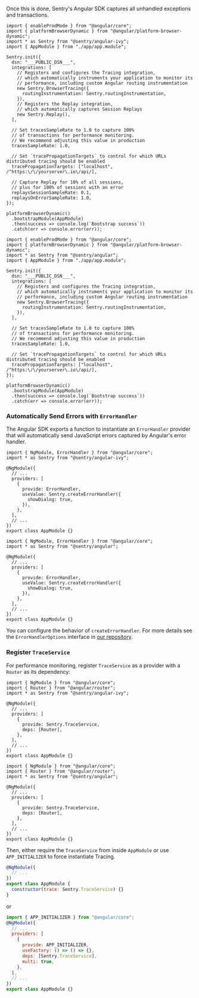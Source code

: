 Once this is done, Sentry's Angular SDK captures all unhandled exceptions and transactions.

```javascript{tabTitle: Angular 12+}{filename: main.ts}
import { enableProdMode } from "@angular/core";
import { platformBrowserDynamic } from "@angular/platform-browser-dynamic";
import * as Sentry from "@sentry/angular-ivy";
import { AppModule } from "./app/app.module";

Sentry.init({
  dsn: "___PUBLIC_DSN___",
  integrations: [
    // Registers and configures the Tracing integration,
    // which automatically instruments your application to monitor its
    // performance, including custom Angular routing instrumentation
    new Sentry.BrowserTracing({
      routingInstrumentation: Sentry.routingInstrumentation,
    }),
    // Registers the Replay integration,
    // which automatically captures Session Replays
    new Sentry.Replay(),
  ],

  // Set tracesSampleRate to 1.0 to capture 100%
  // of transactions for performance monitoring.
  // We recommend adjusting this value in production
  tracesSampleRate: 1.0,

  // Set `tracePropagationTargets` to control for which URLs distributed tracing should be enabled
  tracePropagationTargets: ["localhost", /^https:\/\/yourserver\.io\/api/],

  // Capture Replay for 10% of all sessions,
  // plus for 100% of sessions with an error
  replaysSessionSampleRate: 0.1,
  replaysOnErrorSampleRate: 1.0,
});

platformBrowserDynamic()
  .bootstrapModule(AppModule)
  .then(success => console.log(`Bootstrap success`))
  .catch(err => console.error(err));
```

```javascript{tabTitle: Angular 10/11}{filename: main.ts}
import { enableProdMode } from "@angular/core";
import { platformBrowserDynamic } from "@angular/platform-browser-dynamic";
import * as Sentry from "@sentry/angular";
import { AppModule } from "./app/app.module";

Sentry.init({
  dsn: "___PUBLIC_DSN___",
  integrations: [
    // Registers and configures the Tracing integration,
    // which automatically instruments your application to monitor its
    // performance, including custom Angular routing instrumentation
    new Sentry.BrowserTracing({
      routingInstrumentation: Sentry.routingInstrumentation,
    }),
  ],

  // Set tracesSampleRate to 1.0 to capture 100%
  // of transactions for performance monitoring.
  // We recommend adjusting this value in production
  tracesSampleRate: 1.0,

  // Set `tracePropagationTargets` to control for which URLs distributed tracing should be enabled
  tracePropagationTargets: ["localhost", /^https:\/\/yourserver\.io\/api/],
});

platformBrowserDynamic()
  .bootstrapModule(AppModule)
  .then(success => console.log(`Bootstrap success`))
  .catch(err => console.error(err));
```

### Automatically Send Errors with `ErrorHandler`

The Angular SDK exports a function to instantiate an `ErrorHandler` provider that will automatically send JavaScript errors captured by Angular's error handler.

```javascript{tabTitle: Angular 12+}{filename: app.module.ts}
import { NgModule, ErrorHandler } from "@angular/core";
import * as Sentry from "@sentry/angular-ivy";

@NgModule({
  // ...
  providers: [
    {
      provide: ErrorHandler,
      useValue: Sentry.createErrorHandler({
        showDialog: true,
      }),
    },
  ],
  // ...
})
export class AppModule {}
```

```javascript{tabTitle: Angular 10/11}{filename: app.module.ts}
import { NgModule, ErrorHandler } from "@angular/core";
import * as Sentry from "@sentry/angular";

@NgModule({
  // ...
  providers: [
    {
      provide: ErrorHandler,
      useValue: Sentry.createErrorHandler({
        showDialog: true,
      }),
    },
  ],
  // ...
})
export class AppModule {}
```

You can configure the behavior of `createErrorHandler`. For more details see the `ErrorHandlerOptions` interface in [our repository](https://github.com/getsentry/sentry-javascript/blob/master/packages/angular/src/errorhandler.ts).

### Register `TraceService`

For performance monitoring, register `TraceService` as a provider with a `Router` as its dependency:

```javascript{tabTitle: Angular 12+}{filename: app.module.ts}
import { NgModule } from "@angular/core";
import { Router } from "@angular/router";
import * as Sentry from "@sentry/angular-ivy";

@NgModule({
  // ...
  providers: [
    {
      provide: Sentry.TraceService,
      deps: [Router],
    },
  ],
  // ...
})
export class AppModule {}
```

```javascript{tabTitle: Angular 10/11}{filename: app.module.ts}
import { NgModule } from "@angular/core";
import { Router } from "@angular/router";
import * as Sentry from "@sentry/angular";

@NgModule({
  // ...
  providers: [
    {
      provide: Sentry.TraceService,
      deps: [Router],
    },
  ],
  // ...
})
export class AppModule {}
```

Then, either require the `TraceService` from inside `AppModule` or use `APP_INITIALIZER` to force instantiate Tracing.

```javascript {filename: app.module.ts}
@NgModule({
  // ...
})
export class AppModule {
  constructor(trace: Sentry.TraceService) {}
}
```

or

```javascript {filename: app.module.ts}
import { APP_INITIALIZER } from "@angular/core";
@NgModule({
  // ...
  providers: [
    {
      provide: APP_INITIALIZER,
      useFactory: () => () => {},
      deps: [Sentry.TraceService],
      multi: true,
    },
  ],
  // ...
})
export class AppModule {}
```
